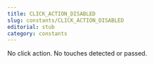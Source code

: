 ```yaml
---
title: CLICK_ACTION_DISABLED
slug: constants/CLICK_ACTION_DISABLED
editorial: stub
category: constants
---
```


<LSLConstant
	name="CLICK_ACTION_DISABLED"
	type="integer"
	value="8"
/>

No click action. No touches detected or passed.
